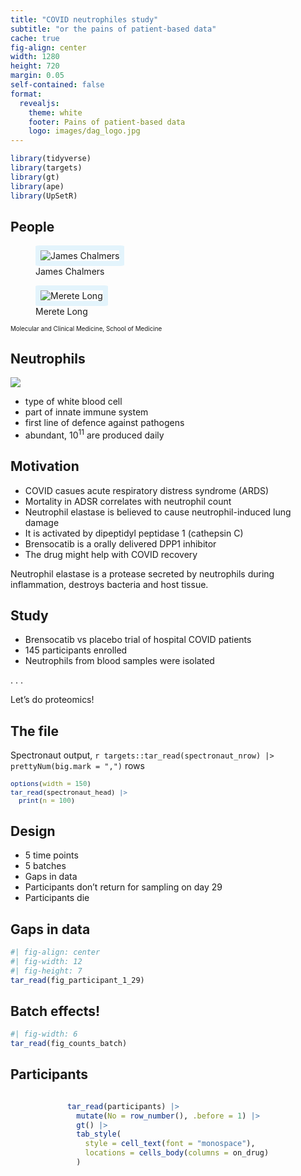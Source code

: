 ```yaml
---
title: "COVID neutrophiles study"
subtitle: "or the pains of patient-based data"
cache: true
fig-align: center
width: 1280
height: 720
margin: 0.05
self-contained: false
format:
  revealjs:
    theme: white
    footer: Pains of patient-based data
    logo: images/dag_logo.jpg
---
```


```r
library(tidyverse)
library(targets)
library(gt)
library(ape)
library(UpSetR)
```


## People

::: {.absolute top="15%" left="25%" width="20%"}
![James Chalmers](images/james-chalmers.jpg){style="border-radius: 5%; border: 8px solid #e3f4fc; text-align: center"}
:::

::: {.absolute top="15%" right="25%" width="20%"}
![Merete Long](images/merete-long_0.jpg){style="border-radius: 5%; border: 8px solid #e3f4fc; text-align: center"}
:::

::: {.absolute bottom="15%" left="26%"}
[Molecular and Clinical Medicine, School of Medicine]{style="font-size: 0.7em;"}
:::

## Neutrophils

::: {layout="[[50, 50]]"}
![](images/neutrophil.png)

-   type of white blood cell
-   part of innate immune system
-   first line of defence against pathogens
-   abundant, 10^11^ are produced daily 
:::

## Motivation

-   COVID casues acute respiratory distress syndrome (ARDS)
-   Mortality in ADSR correlates with neutrophil count
-   Neutrophil elastase is believed to cause neutrophil-induced lung damage
-   It is activated by dipeptidyl peptidase 1 (cathepsin C)
-   Brensocatib is a orally delivered DPP1 inhibitor
-   The drug might help with COVID recovery

::: notes
Neutrophil elastase is a protease secreted by neutrophils during inflammation, destroys bacteria and host tissue.
:::

## Study

-   Brensocatib vs placebo trial of hospital COVID patients
-   145 participants enrolled
-   Neutrophils from blood samples were isolated

. . .

Let's do proteomics!


## The file {.smaller}

Spectronaut output, `r targets::tar_read(spectronaut_nrow) |> prettyNum(big.mark = ",")` rows

::: {style="font-size: 0.9em"}
```r
options(width = 150)
tar_read(spectronaut_head) |> 
  print(n = 100)
```
:::

## Design

-   5 time points
-   5 batches
-   Gaps in data
-   Participants don't return for sampling on day 29
-   Participants die

## Gaps in data

```r
#| fig-align: center
#| fig-width: 12
#| fig-height: 7
tar_read(fig_participant_1_29) 
```

## Batch effects!

::: {.absolute top="15%" left="25%" width="60%"}
```r
#| fig-width: 6
tar_read(fig_counts_batch)
```
:::

## Participants

::: {style="height: 80%; width: fit-content; overflow-y: scroll; margin-left: auto; margin-right: auto;"}
```r
tar_read(participants) |> 
  mutate(No = row_number(), .before = 1) |> 
  gt() |> 
  tab_style(
    style = cell_text(font = "monospace"),
    locations = cells_body(columns = on_drug)
  )
```
:::

## Participants

::: {.absolute top="25%" left="10%" width="80%"}
```r
#| fig-width: 11
#| fig-height: 3.5
tar_read(fig_participat_stats) 
```
:::

## Protein detection

::: {.absolute top="15%" left="10%" width="90%"}
```r
tar_read(fig_detection)
```
:::

## Clustering

```r
#| fig-height: 9
#| fig-align: center
tar_read(fig_clustering_circular) 
```

## PCA and UMAP

::: {layout="[[-0.2], [1, 1]]"}
```r
#| fig-width: 7
tar_read(fig_pca)
```

```r
#| fig-width: 7
tar_read(fig_umap)
```
:::

## Target protein {.smaller}

Brensocatib is an orally delivered selective, competitive, and reversible inhibitor of DPP1.

. . .

::: {.absolute top="20%" left="30%" width="60%"}
```r
#| fig-width: 5
tar_read(fig_dpp1)
```
:::

## Differential abundance {.smaller}

##### Full model

`~ treatment + day + batch + age_group + sex`

##### Baseline

-   treatment = placebo
-   day = 1
-   batch = 3
-   age_group = \<50
-   sex = M

## Differential abundance full

```r
#| fig-width: 8
#| fig-asp: 0.9
#| fig-align: center
tar_read(fig_ma_full) 
```

## Batch effect examples

::: {.absolute top="17%" left="10%" width="90%"}
```r
tar_read(fig_batch_examples)
```
:::

## Gene set enrichment for batch effect

::: {layout="[[-1],[1],[-1]]"}
```r
tar_load(gse_batch5)
map_dfr(names(gse_batch5), function(ont) {
  gse_batch5[[ont]] |> 
    filter(padj < 0.01) |> 
    add_column(ontology = ont, .before = 1) |> 
    mutate(across(c(pval, padj, NES), ~signif(.x, 3))) |> 
    select(ontology, term, term_name, padj, NES, size, contrast) |> 
    mutate(ontology = recode(ontology, go = "GO", re = "Reactome", kg = "KEGG"))
}) |> 
  gt()
```
:::

## Day 29 {.smaller}

Batch 4 and 5 only

`~ treatment + age_group + sex`

::: {layout="[[1.4, 1]]"}
```r
#| fig-width: 7
tar_read(fig_ma_day29_b4) + ggtitle("Batch 4")
```

```r
#| fig-width: 5
tar_read(fig_ma_day29_b5) + ggtitle("Batch 5")
```
:::

## Day 29 overlap

::: {layout="[[-1], [-1, 4, -1], [-1]]"}
```r
#| fig-width: 6
#| fig-height: 4
upset(fromList(tar_read(ups_day29))) 
```
:::

## Day 29 best guess {.smaller}

```r
tar_read(dal_day29_treatment_best) |> 
  select(-protein_names) |> 
  gt()
```

```r
#| fig-align: center
#| fig-height: 4
tar_read(fig_day29_best)
```

::: notes
Cathepsin C (the target) is a cysteine protease, while cathepsin G is a serine protease.

Azurocidin is an antimicrobial protein residing in lysosome of a neutrophil.
:::

## Per participant DA

```r
tar_read(fig_participant_1_29)
```

-   Find log-ratio of intensities at 29 and 1 days
-   Differential abundance

## log-ratio day 29 to day1

::: {layout="[[-1], [-1, 5, -1], [-1]]"}
```r
tar_read(fig_volcano_dl)
```
:::

```r
tar_load(gse_dl)
tb <- map_dfr(names(gse_dl), function(ont) {
  gse_dl[[ont]] |> 
    filter(padj < 0.01) |> 
    add_column(ontology = ont, .before = 1) |> 
    mutate(
      padj = signif(padj, 2),
      NES = signif(NES, 3)
    ) |> 
    select(ontology, term, term_name, padj, NES, size, contrast) |> 
    mutate(ontology = recode(ontology, go = "GO", re = "Reactome", kg = "KEGG"))
})
```

## Gene-set enrichment drug {.scrollable .smaller}

:::: {.panel-tabset}

### Drug

```r
tb |>
  filter(contrast == "drug") |>
  select(-contrast) |> 
  gt() |> 
  fmt_scientific(padj, decimals = 1)
```

### Placebo

```r
tb |>
  filter(contrast == "placebo") |>
  select(-contrast) |> 
  gt() |> 
  fmt_scientific(padj, decimals = 1)
```

:::

## Drug vs placebo

```r
#| fig-width: 5
#| fig-align: center
tar_read(fig_volcano_dl_drug_vs_placebo)
```

## Drug vs placebo

```r
#| fig-align: center
tar_read(fig_dl_drug_vs_placebo) 
```

## Conclusions? {auto-animate=true}

::: {.fragment .fade-in}
This is not the end of the story
:::

::: {.fragment .fade-in}
Humans are more different than mice
:::

::: {.fragment .fade-in}
Strong batch effects
:::

::: {.fragment .fade-in}
Lots of replicates - meh
:::

::: {.fragment .fade-in}
Messy!
:::


## Conclusions? {auto-animate=true}

::: {style="margin-top: 100; margin-left: auto; margin-right: auto; font-size: 4em; color: red;"}
Messy!
:::

## This is what we do

::::: {layout="[[-22, 54, -22], [100]]"}

![](images/needle.png)


:::: {.fragment}
::: {style="font-size: 0.5em"}
Italian artist Sven Sachsalber, at *Palais de Tokyo* in Paris, searching for a needle in a haystack, hidden there by the museum's director (November 2014).
:::
::::

:::: {.fragment}
::: {style="font-size: 0.5em"}
He found the needle after 18 hours.
:::
::::


:::::


